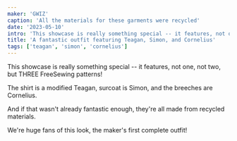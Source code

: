 ```yaml
---
maker: 'GWIZ'
caption: 'All the materials for these garments were recycled'
date: '2023-05-10'
intro: 'This showcase is really something special -- it features, not one, not two, but THREE FreeSewing patterns!'
title: 'A fantastic outfit featuring Teagan, Simon, and Cornelius'
tags: ['teagan', 'simon', 'cornelius']
---
```


<!-- truncate -->

This showcase is really something special -- it features, not one, not two, but THREE FreeSewing patterns!

The shirt is a modified Teagan, surcoat is Simon, and the breeches are Cornelius.

And if that wasn't already fantastic enough, they're all made from recycled materials.

We're huge fans of this look, the maker's first complete outfit!
